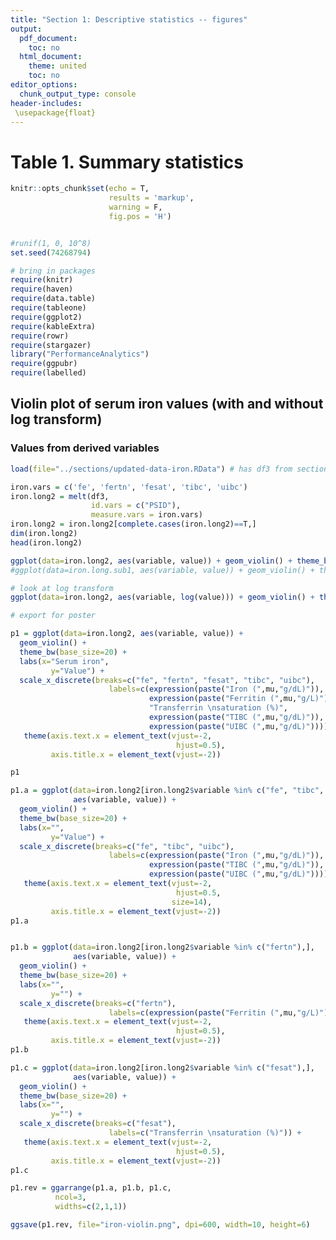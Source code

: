 ```yaml
---
title: "Section 1: Descriptive statistics -- figures"
output:
  pdf_document:
    toc: no
  html_document:
    theme: united
    toc: no
editor_options:
  chunk_output_type: console
header-includes:
 \usepackage{float}
---
```


# Table 1. Summary statistics

```r
knitr::opts_chunk$set(echo = T, 
                      results = 'markup',
                      warning = F,
                      fig.pos = 'H')


#runif(1, 0, 10^8)
set.seed(74268794)

```


```r
# bring in packages
require(knitr)
require(haven)
require(data.table)
require(tableone)
require(ggplot2)
require(kableExtra)
require(rowr)
require(stargazer)
library("PerformanceAnalytics")
require(ggpubr)
require(labelled)
```


## Violin plot of serum iron values (with and without log transform)


### Values from derived variables

```r

load(file="../sections/updated-data-iron.RData") # has df3 from section1.Rmd

iron.vars = c('fe', 'fertn', 'fesat', 'tibc', 'uibc')
iron.long2 = melt(df3, 
                  id.vars = c("PSID"),
                  measure.vars = iron.vars)
iron.long2 = iron.long2[complete.cases(iron.long2)==T,]
dim(iron.long2)
head(iron.long2)

ggplot(data=iron.long2, aes(variable, value)) + geom_violin() + theme_bw()
#ggplot(data=iron.long.sub1, aes(variable, value)) + geom_violin() + theme_bw()

# look at log transform
ggplot(data=iron.long2, aes(variable, log(value))) + geom_violin() + theme_bw()

```


```r
# export for poster

p1 = ggplot(data=iron.long2, aes(variable, value)) +
  geom_violin() + 
  theme_bw(base_size=20) +
  labs(x="Serum iron",
         y="Value") +
  scale_x_discrete(breaks=c("fe", "fertn", "fesat", "tibc", "uibc"),
                      labels=c(expression(paste("Iron (",mu,"g/dL)")), 
                               expression(paste("Ferritin (",mu,"g/L)")),
                               "Transferrin \nsaturation (%)", 
                               expression(paste("TIBC (",mu,"g/dL)")), 
                               expression(paste("UIBC (",mu,"g/dL)")))) +
   theme(axis.text.x = element_text(vjust=-2,
                                     hjust=0.5), 
         axis.title.x = element_text(vjust=-2))

p1

p1.a = ggplot(data=iron.long2[iron.long2$variable %in% c("fe", "tibc", "uibc"),], 
              aes(variable, value)) +
  geom_violin() + 
  theme_bw(base_size=20) +
  labs(x="",
         y="Value") +
  scale_x_discrete(breaks=c("fe", "tibc", "uibc"),
                      labels=c(expression(paste("Iron (",mu,"g/dL)")), 
                               expression(paste("TIBC (",mu,"g/dL)")), 
                               expression(paste("UIBC (",mu,"g/dL)")))) +
   theme(axis.text.x = element_text(vjust=-2,
                                     hjust=0.5,
                                    size=14), 
         axis.title.x = element_text(vjust=-2))
p1.a


p1.b = ggplot(data=iron.long2[iron.long2$variable %in% c("fertn"),], 
              aes(variable, value)) +
  geom_violin() + 
  theme_bw(base_size=20) +
  labs(x="",
         y="") +
  scale_x_discrete(breaks=c("fertn"),
                      labels=c(expression(paste("Ferritin (",mu,"g/L)")))) +
   theme(axis.text.x = element_text(vjust=-2,
                                     hjust=0.5), 
         axis.title.x = element_text(vjust=-2))
p1.b

p1.c = ggplot(data=iron.long2[iron.long2$variable %in% c("fesat"),], 
              aes(variable, value)) +
  geom_violin() + 
  theme_bw(base_size=20) +
  labs(x="",
         y="") +
  scale_x_discrete(breaks=c("fesat"),
                      labels=c("Transferrin \nsaturation (%)")) +
   theme(axis.text.x = element_text(vjust=-2,
                                     hjust=0.5), 
         axis.title.x = element_text(vjust=-2))
p1.c

p1.rev = ggarrange(p1.a, p1.b, p1.c, 
          ncol=3,
          widths=c(2,1,1))

ggsave(p1.rev, file="iron-violin.png", dpi=600, width=10, height=6)

```

